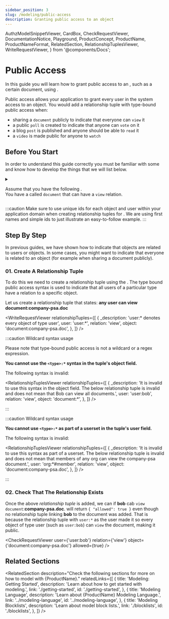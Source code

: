 ```yaml
---
sidebar_position: 3
slug: /modeling/public-access
description: Granting public access to an object
---
```


  AuthzModelSnippetViewer,
  CardBox,
  CheckRequestViewer,
  DocumentationNotice,
  Playground,
  ProductConcept,
  ProductName,
  ProductNameFormat,
  RelatedSection,
  RelationshipTuplesViewer,
  WriteRequestViewer,
} from '@components/Docs';

# Public Access

<DocumentationNotice />

In this guide you will learn how to grant public access to an <ProductConcept section="what-is-an-object" linkName="object" />, such as a certain document, using <ProductConcept section="what-is-type-bound-public-access" linkName="type bound public access" />.

<CardBox title="When to use" appearance="filled">

Public access allows your application to grant every user in the system access to an object. You would add a relationship tuple with type-bound public access when:

- sharing a `document` publicly to indicate that everyone can `view` it
- a public `poll` is created to indicate that anyone can `vote` on it
- a blog `post` is published and anyone should be able to `read` it
- a `video` is made public for anyone to `watch`

</CardBox>

## Before You Start

In order to understand this guide correctly you must be familiar with some <ProductConcept /> and know how to develop the things that we will list below.

<details>
<summary>

Assume that you have the following <ProductConcept section="what-is-an-authorization-model" linkName="authorization model" />.<br />
You have a <ProductConcept section="what-is-a-type" linkName="type" /> called `document` that can have a `view` relation.

</summary>

<AuthzModelSnippetViewer
  configuration={{
    schema_version: '1.1',
    type_definitions: [
      {
        type: 'user',
      },
      {
        type: 'document',
        relations: {
          view: {
            this: {},
          },
        },
        metadata: {
          relations: {
            view: { directly_related_user_types: [{ type: 'user' }, {type: 'user', wildcard:{} }] },
          },
        },
      },
    ],
  }}
/>

<hr />

In addition, you will need to know the following:

### Direct Access

You need to know how to create an authorization model and create a relationship tuple to grant a user access to an object. [Learn more →](./direct-access.mdx)

### <ProductName format={ProductNameFormat.ShortForm}/> Concepts

- A <ProductConcept section="what-is-a-type" linkName="Type" />: a class of objects that have similar characteristics
- A <ProductConcept section="what-is-a-user" linkName="User" />: an entity in the system that can be related to an object
- A <ProductConcept section="what-is-a-relation" linkName="Relation" />: is a string defined in the type definition of an authorization model that defines the possibility of a relationship between an object of the same type as the type definition and a user in the system
- An <ProductConcept section="what-is-an-object" linkName="Object" />: represents an entity in the system. Users' relationships to it can be define through relationship tuples and the authorization model
- A <ProductConcept section="what-is-a-relationship-tuple" linkName="Relationship Tuple" />: a grouping consisting of a user, a relation and an object stored in <ProductName format={ProductNameFormat.ShortForm}/>
- A <ProductConcept section="what-is-type-bound-public-access" linkName="Type Bound Public Access" />: is a special <ProductName format={ProductNameFormat.ShortForm}/> concept (represented by `<type>:*`) can be used in relationship tuples to represent every object of that type

</details>

:::caution
Make sure to use unique ids for each object and user within your application domain when creating relationship tuples for <ProductName format={ProductNameFormat.LongForm}/>. We are using first names and simple ids to just illustrate an easy-to-follow example.
:::

<Playground />

## Step By Step

In previous guides, we have shown how to indicate that objects are related to users or objects. In some cases, you might want to indicate that everyone is related to an object (for example when sharing a document publicly).

### 01. Create A Relationship Tuple

To do this we need to create a relationship tuple using the <ProductConcept section="what-is-type-bound-public-access" linkName="type bound public access" />. The type bound public access syntax is used to indicate that all users of a particular type have a relation to a specific object.

Let us create a relationship tuple that states: **any user can view document:company-psa.doc**

<WriteRequestViewer
  relationshipTuples={[
    {
      _description: 'user:* denotes every object of type user',
      user: 'user:*',
      relation: 'view',
      object: 'document:company-psa.doc',
    },
  ]}
/>

:::caution Wildcard syntax usage

Please note that type-bound public access is not a wildcard or a regex expression.

**You cannot use the `<type>:*` syntax in the tuple's object field.**

The following syntax is invalid:

<RelationshipTuplesViewer
  relationshipTuples={[
    {
      _description: 'It is invalid to use this syntax in the object field. The below relationship tuple is invalid and does not mean that Bob can view all documents.',
      user: 'user:bob',
      relation: 'view',
      object: 'document:*',
    },
  ]}
/>

:::

:::caution Wildcard syntax usage

**You cannot use `<type>:*` as part of a userset in the tuple's user field.**

The following syntax is invalid:

<RelationshipTuplesViewer
  relationshipTuples={[
    {
      _description: 'It is invalid to use this syntax as part of a userset. The below relationship tuple is invalid and does not mean that members of any org can view the company-psa document.',
      user: 'org:*#member',
      relation: 'view',
      object: 'document:company-psa.doc',
    },
  ]}
/>

:::

### 02. Check That The Relationship Exists

Once the above _relationship tuple_ is added, we can <ProductConcept section="what-is-a-check-request" linkName="check" /> if **bob** cab `view` `document`:**company-psa.doc**. <ProductName format={ProductNameFormat.ShortForm}/> will return `{ "allowed": true }` even though no relationship tuple linking **bob** to the document was added. That is because the relationship tuple with `user:*` as the user made it so every object of type user (such as `user:bob`) can `view` the document, making it public.

<CheckRequestViewer user={'user:bob'} relation={'view'} object={'document:company-psa.doc'} allowed={true} />

## Related Sections

<RelatedSection
  description="Check the following sections for more on how to model with {ProductName}."
  relatedLinks={[
    {
      title: 'Modeling: Getting Started',
      description: 'Learn about how to get started with modeling.',
      link: './getting-started',
      id: './getting-started',
    },
    {
      title: 'Modeling Language',
      description: 'Learn about {ProductName} Modeling Language.',
      link: '../modeling-language',
      id: '../modeling-language',
    },
    {
      title: 'Modeling Blocklists',
      description: 'Learn about model block lists.',
      link: './blocklists',
      id: './blocklists',
    },
  ]}
/>
